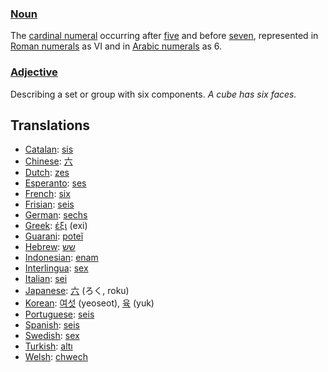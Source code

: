===[[Noun]]===

The [[cardinal numeral]] occurring after [[five]] and before [[seven]], represented in [[Roman numerals]] as VI and in [[Arabic numerals]] as 6.

===[[Adjective]]===

Describing a set or group with six components. ''A cube has six faces.''

==Translations==
*[[Catalan]]: [[sis]]
*[[Chinese]]: [[六]]
*[[Dutch]]: [[zes]]
*[[Esperanto]]: [[ses]]
*[[French]]: [[six]]
*[[Frisian]]: [[seis]]
*[[German]]: [[sechs]]
*[[Greek]]: [[έξι]] (exi)
*[[Guarani]]: [[poteĩ]]
*[[Hebrew]]: [[שש]]
*[[Indonesian]]: [[enam]]
*[[Interlingua]]: [[sex]]
*[[Italian]]: [[sei]]
*[[Japanese]]: [[六]] (ろく, roku)
*[[Korean]]: [[여섯]] (yeoseot), [[육]] (yuk)
*[[Portuguese]]: [[seis]]
*[[Spanish]]: [[seis]]
*[[Swedish]]: [[sex]]
*[[Turkish]]: [[altı]]
*[[Welsh]]: [[chwech]]